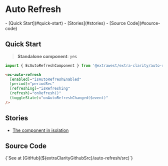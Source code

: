 

<style>
  { docsStylePatch }
</style>

<Meta title="Components/Auto Refresh/Overview"  />

# Auto Refresh

<div className="table-of-contents">
  - [Quick Start](#quick-start)
  - [Stories](#stories)
  - [Source Code](#source-code)
</div>

## Quick Start

> **Standalone component**: yes

```typescript
import { EcAutoRefreshComponent } from '@extrawest/extra-clarity/auto-refresh';
```
```html
<ec-auto-refresh
  [enabled]="isAutoRefreshEnabled"
  [period]="periodSec"
  [refreshing]="isRefreshing"
  (refresh)="onRefresh()"
  (toggleState)="onAutoRefreshChanged($event)"
/>
```

## Stories

* [The component in isolation](/story/components-auto-refresh--auto-refresh-story)

## Source Code

<Markdown>
  {`See at [GitHub](${extraClarityGithubSrc}/auto-refresh/src)`}
</Markdown>
